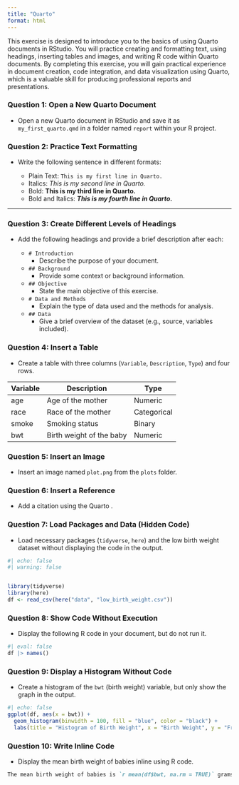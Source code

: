 ```yaml
---
title: "Quarto"
format: html
---
```



This exercise is designed to introduce you to the basics of using Quarto documents in RStudio. You will practice creating and formatting text, using headings, inserting tables and images, and writing R code within Quarto documents. By completing this exercise, you will gain practical experience in document creation, code integration, and data visualization using Quarto, which is a valuable skill for producing professional reports and presentations.


### **Question 1:** Open a New Quarto Document

- Open a new Quarto document in RStudio and save it as `my_first_quarto.qmd` in a folder named `report` within your R project.


### **Question 2:** Practice Text Formatting

- Write the following sentence in different formats:

  - Plain Text: `This is my first line in Quarto.`
  - Italics: *This is my second line in Quarto.*
  - Bold: **This is my third line in Quarto.**
  - Bold and Italics: ***This is my fourth line in Quarto.***

---

### **Question 3:** Create Different Levels of Headings

- Add the following headings and provide a brief description after each:

  - `# Introduction`
    - Describe the purpose of your document.
  
  - `## Background`
    - Provide some context or background information.

  - `## Objective`
    - State the main objective of this exercise.

  - `# Data and Methods`
    - Explain the type of data used and the methods for analysis.

  - `## Data`
    - Give a brief overview of the dataset (e.g., source, variables included).



### **Question 4:** Insert a Table

- Create a table with three columns (`Variable`, `Description`, `Type`) and four rows.


| Variable | Description             | Type     |
|----------|-------------------------|----------|
| age      | Age of the mother       | Numeric  |
| race     | Race of the mother      | Categorical |
| smoke    | Smoking status          | Binary   |
| bwt      | Birth weight of the baby| Numeric  |


### **Question 5:** Insert an Image

- Insert an image named `plot.png` from the `plots` folder.




### **Question 6:** Insert a Reference

- Add a citation using the Quarto . 



### **Question 7:** Load Packages and Data (Hidden Code)

- Load necessary packages (`tidyverse`, `here`) and the low birth weight dataset without displaying the code in the output.

```r
#| echo: false
#| warning: false


library(tidyverse)
library(here)
df <- read_csv(here("data", "low_birth_weight.csv"))
```


### **Question 8:** Show Code Without Execution

- Display the following R code in your document, but do not run it.

```r
#| eval: false
df |> names()
```



### **Question 9:** Display a Histogram Without Code

- Create a histogram of the `bwt` (birth weight) variable, but only show the graph in the output.

```r
#| echo: false
ggplot(df, aes(x = bwt)) + 
  geom_histogram(binwidth = 100, fill = "blue", color = "black") +
  labs(title = "Histogram of Birth Weight", x = "Birth Weight", y = "Frequency")
```



### **Question 10:** Write Inline Code

- Display the mean birth weight of babies inline using R code.

```markdown
The mean birth weight of babies is `r mean(df$bwt, na.rm = TRUE)` grams.
```
